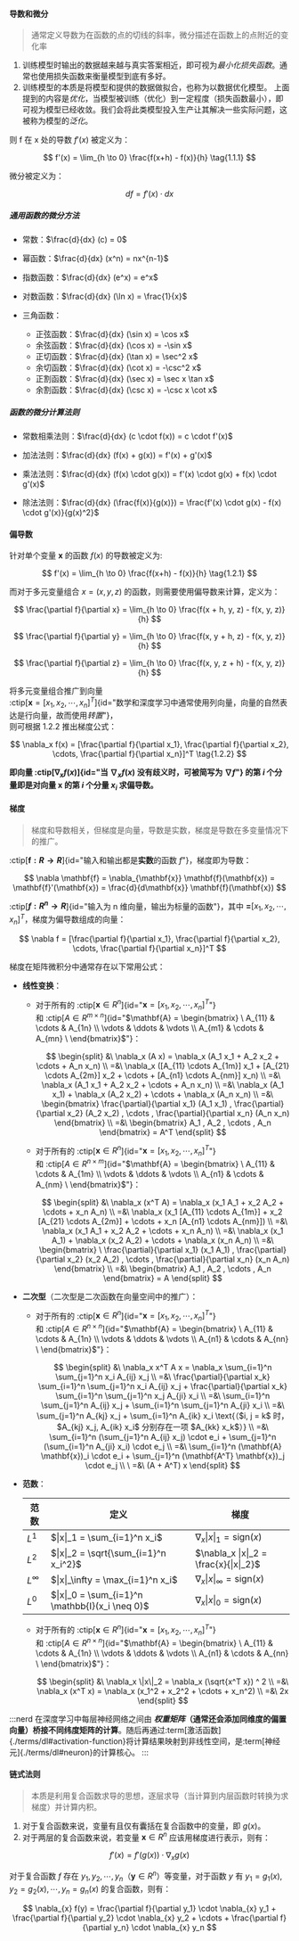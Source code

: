 
#### 导数和微分

> 通常定义导数为在函数的点的切线的斜率，微分描述在函数上的点附近的变化率

1. 训练模型时输出的数据越来越与真实答案相近，即可视为*最小化损失函数*。通常也使用损失函数来衡量模型到底有多好。
2. 训练模型的本质是将模型和提供的数据做拟合，也称为以数据优化模型。
   上面提到的内容是*优化*，当模型被训练（优化）到一定程度（损失函数最小），即可视为模型已经收敛。我们会将此类模型投入生产让其解决一些实际问题，这被称为模型的*泛化*。

则 f 在 x 处的导数 $f'(x)$ 被定义为：

$$
f'(x) = \lim_{h \to 0} \frac{f(x+h) - f(x)}{h} \tag{1.1.1}
$$

微分被定义为：

$$
df = f'(x) \cdot dx \tag{1.1.2}
$$

##### 通用函数的微分方法

- 常数：$\frac{d}{dx} (c) = 0$

- 幂函数：$\frac{d}{dx} (x^n) = nx^{n-1}$

- 指数函数：$\frac{d}{dx} (e^x) = e^x$

- 对数函数：$\frac{d}{dx} (\ln x) = \frac{1}{x}$

- 三角函数：
  - 正弦函数：$\frac{d}{dx} (\sin x) = \cos x$
  - 余弦函数：$\frac{d}{dx} (\cos x) = -\sin x$
  - 正切函数：$\frac{d}{dx} (\tan x) = \sec^2 x$
  - 余切函数：$\frac{d}{dx} (\cot x) = -\csc^2 x$
  - 正割函数：$\frac{d}{dx} (\sec x) = \sec x \tan x$
  - 余割函数：$\frac{d}{dx} (\csc x) = -\csc x \cot x$

##### 函数的微分计算法则

- 常数相乘法则：$\frac{d}{dx} (c \cdot f(x)) = c \cdot f'(x)$

- 加法法则：$\frac{d}{dx} (f(x) + g(x)) = f'(x) + g'(x)$

- 乘法法则：$\frac{d}{dx} (f(x) \cdot g(x)) = f'(x) \cdot g(x) + f(x) \cdot g'(x)$

- 除法法则：$\frac{d}{dx} (\frac{f(x)}{g(x)}) = \frac{f'(x) \cdot g(x) - f(x) \cdot g'(x)}{g(x)^2}$

#### 偏导数

针对单个变量 $\mathbf{x}$ 的函数 $f(x)$ 的导数被定义为:

$$
f'(x) = \lim_{h \to 0} \frac{f(x+h) - f(x)}{h} \tag{1.2.1}
$$

而对于多元变量组合 $x=(x, y, z)$ 的函数，则需要使用偏导数来计算，定义为：

$$
\frac{\partial f}{\partial x} = \lim_{h \to 0}
\frac{f(x + h, y, z) - f(x, y, z)}{h}
$$

$$
\frac{\partial f}{\partial y} = \lim_{h \to 0}
\frac{f(x, y + h, z) - f(x, y, z)}{h}
$$

$$
\frac{\partial f}{\partial z} = \lim_{h \to 0}
\frac{f(x, y, z + h) - f(x, y, z)}{h}
$$

将多元变量组合推广到向量 \
:ctip[$\mathbf{x} = [x_1, x_2, \cdots, x_n]^T$]{id="数学和深度学习中通常使用列向量，向量的自然表达是行向量，故而使用*转置*"}，\
则可根据 $1.2.2$ 推出梯度公式：

$$
\nabla_x f(x) = [\frac{\partial f}{\partial x_1},
\frac{\partial f}{\partial x_2}, \cdots, \frac{\partial f}{\partial x_n}]^T \tag{1.2.2}
$$

**即向量 :ctip[$\nabla_x f(x)$]{id="当 $\nabla_x f(x)$ 没有歧义时，可被简写为 $\nabla f$"} 的第 $i$ 个分量即是对向量 $\mathbf{x}$ 的第 $i$ 个分量 $x_i$ 求偏导数。**

#### 梯度

> 梯度和导数相关，但梯度是向量，导数是实数，梯度是导数在多变量情况下的推广。

:ctip[**$\mathbf{f}: R \to R$**]{id="输入和输出都是**实数**的函数 $f$"}，梯度即为导数：

$$
\nabla \mathbf{f} = \nabla_{\mathbf{x}} \mathbf{f}(\mathbf{x}) = \mathbf{f}'(\mathbf{x}) = \frac{d}{d\mathbf{x}} \mathbf{f}(\mathbf{x})
$$

:ctip[**$f: R^n \to R$**]{id="输入为 n 维向量，输出为标量的函数"}，其中 $\mathbf = [x_1, x_2, \cdots, x_n]^T$，梯度为偏导数组成的向量：

$$
\nabla f = [\frac{\partial f}{\partial x_1}, \frac{\partial f}{\partial x_2}, \cdots, \frac{\partial f}{\partial x_n}]^T
$$

梯度在矩阵微积分中通常存在以下常用公式：

- **线性变换**：

  - 对于所有的 :ctip[$\mathbf{x} \in R^n$]{id="$\mathbf{x} = [x_1, x_2, \cdots, x_n]^T$"} \
     和 :ctip[$A \in R^{m \times n}$]{id="$\mathbf{A} = \begin{bmatrix} \
A_{11} & \cdots & A_{1n} \\ \vdots & \ddots & \vdots \\ A_{m1} & \cdots & A_{mn} \
\end{bmatrix}$"}：

    <Collapse label="$$
    \nabla_x (A x) = A^T
    $$">

      $$
      \begin{split}
      &\ \nabla_x (A x) = \nabla_x (A_1 x_1 + A_2 x_2 + \cdots + A_n x_n) \\
      =&\ \nabla_x ([A_{11} \cdots A_{1m}] x_1 + [A_{21} \cdots A_{2m}] x_2 + \cdots + [A_{n1} \cdots A_{nm}] x_n) \\
      =&\ \nabla_x (A_1 x_1 + A_2 x_2 + \cdots + A_n x_n) \\
      =&\ \nabla_x (A_1 x_1) + \nabla_x (A_2 x_2) + \cdots + \nabla_x (A_n x_n) \\
      =&\ \begin{bmatrix}
      \frac{\partial}{\partial x_1} (A_1 x_1) , \frac{\partial}{\partial x_2} (A_2 x_2) , \cdots , \frac{\partial}{\partial x_n} (A_n x_n)
      \end{bmatrix} \\
      =&\ \begin{bmatrix}
      A_1 , A_2 , \cdots , A_n
      \end{bmatrix} = A^T
      \end{split}
      $$

    </Collapse>

  - 对于所有的 :ctip[$\mathbf{x} \in R^n$]{id="$\mathbf{x} = [x_1, x_2, \cdots, x_n]^T$"} \
     和 :ctip[$A \in R^{n \times m}$]{id="$\mathbf{A} = \begin{bmatrix} \
A_{11} & \cdots & A_{1m} \\ \vdots & \ddots & \vdots \\ A_{n1} & \cdots & A_{nm} \
\end{bmatrix}$"}：

    <Collapse label="$$
    \nabla_x (x^T A) = A
    $$">

      $$
      \begin{split}
      &\ \nabla_x (x^T A) = \nabla_x (x_1 A_1 + x_2 A_2 + \cdots + x_n A_n) \\
      =&\ \nabla_x (x_1 [A_{11} \cdots A_{1m}] + x_2 [A_{21} \cdots A_{2m}] + \cdots + x_n [A_{n1} \cdots A_{nm}]) \\
      =&\ \nabla_x (x_1 A_1 + x_2 A_2 + \cdots + x_n A_n) \\
      =&\ \nabla_x (x_1 A_1) + \nabla_x (x_2 A_2) + \cdots + \nabla_x (x_n A_n) \\
      =&\ \begin{bmatrix} \
      \frac{\partial}{\partial x_1} (x_1 A_1) , \frac{\partial}{\partial x_2} (x_2 A_2) , \cdots , \frac{\partial}{\partial x_n} (x_n A_n)
      \end{bmatrix} \\
      =&\ \begin{bmatrix}
      A_1 , A_2 , \cdots , A_n
      \end{bmatrix} = A
      \end{split}
      $$

    </Collapse>

- **二次型**（二次型是二次函数在向量空间中的推广）：

  - 对于所有的 :ctip[$\mathbf{x} \in R^n$]{id="$\mathbf{x} = [x_1, x_2, \cdots, x_n]^T$"} \
     和 :ctip[$A \in R^{n \times n}$]{id="$\mathbf{A} = \begin{bmatrix} \
A_{11} & \cdots & A_{1n} \\ \vdots & \ddots & \vdots \\ A_{n1} & \cdots & A_{nn} \
\end{bmatrix}$"}：

    <Collapse label="$$
    \nabla_x x^T A x = (A + A^T) x
    $$">

      $$
      \begin{split}
      &\ \nabla_x x^T A x = \nabla_x \sum_{i=1}^n \sum_{j=1}^n x_i A_{ij} x_j \\
      =&\ \frac{\partial}{\partial x_k} \sum_{i=1}^n \sum_{j=1}^n x_i A_{ij} x_j + \frac{\partial}{\partial x_k} \sum_{i=1}^n \sum_{j=1}^n x_j A_{ji} x_i \\
      =&\ \sum_{i=1}^n \sum_{j=1}^n A_{ij} x_j + \sum_{i=1}^n \sum_{j=1}^n A_{ji} x_i \\
      =&\ \sum_{j=1}^n A_{kj} x_j + \sum_{i=1}^n A_{ik} x_i \text{（$i, j = k$ 时，$A_{kj} x_j, A_{ik} x_i$ 分别存在一项 $A_{kk} x_k$）} \\
      =&\ \sum_{i=1}^n (\sum_{j=1}^n A_{ij} x_j) \cdot e_i + \sum_{j=1}^n (\sum_{i=1}^n A_{ji} x_i) \cdot e_j \\
      =&\ \sum_{i=1}^n (\mathbf{A} \mathbf{x})_i \cdot e_i + \sum_{j=1}^n (\mathbf{A^T} \mathbf{x})_j \cdot e_j \\ \
      =&\ (A + A^T) x
      \end{split}
      $$

    </Collapse>

- **范数**：

  | 范数       | 定义                                            | 梯度                                     |
  | ---------- | ----------------------------------------------- | ---------------------------------------- |
  | $L^1$      | $\|x\|_1 = \sum_{i=1}^n x_i$                    | $\nabla_x \|x\|_1 = \text{sign}(x)$      |
  | $L^2$      | $\|x\|_2 = \sqrt{\sum_{i=1}^n x_i^2}$           | $\nabla_x \|x\|_2 = \frac{x}{\|x\|_2}$   |
  | $L^\infty$ | $\|x\|_\infty = \max_{i=1}^n x_i$               | $\nabla_x \|x\|_\infty = \text{sign}(x)$ |
  | $L^0$      | $\|x\|_0 = \sum_{i=1}^n \mathbb{I}(x_i \neq 0)$ | $\nabla_x \|x\|_0 = \text{sign}(x)$      |

  - 对于所有的 :ctip[$\mathbf{x} \in R^n$]{id="$\mathbf{x} = [x_1, x_2, \cdots, x_n]^T$"} \
     和 :ctip[$A \in R^{n \times n}$]{id="$\mathbf{A} = \begin{bmatrix} \
A_{11} & \cdots & A_{1n} \\ \vdots & \ddots & \vdots \\ A_{n1} & \cdots & A_{nn} \
\end{bmatrix}$"}：

    <Collapse label="$$
    \nabla_x \|x\|_2^2 = \nabla_x (x^T x) = 2x
    $$">

      $$
      \begin{split}
      &\ \nabla_x \|x\|_2 = \nabla_x (\sqrt{x^T x}) ^ 2 \\
      =&\ \nabla_x (x^T x) = \nabla_x (x_1^2 + x_2^2 + \cdots + x_n^2) \\
      =&\ 2x
      \end{split}
      $$

    </Collapse>

:::nerd
在深度学习中每层神经网络之间由 **_权重矩阵_（通常还会添加同维度的偏置向量）桥接不同纬度矩阵的计算**。随后再通过:term[激活函数]{./terms/dl#activation-function}将计算结果映射到非线性空间，是:term[神经元]{./terms/dl#neuron}的计算核心。
:::

#### 链式法则

> 本质是利用复合函数求导的思想，逐层求导（当计算到内层函数时转换为求梯度）并计算内积。

1. 对于复合函数来说，变量有且仅有囊括在复合函数中的变量，即 $g(x)$。
2. 对于两层的复合函数来说，若变量 $\mathbf{x} \in R^n$ 应该用梯度进行表示，则有：

$$
f'(x) = f'(g(x)) \cdot \nabla_{x} g(x)
$$

对于复合函数 $f$ 存在 $y_1, y_2, \cdots, y_n$（$\mathbf{y} \in R^n$）等变量，对于函数 $y$ 有 $y_1 = g_1(x), y_2 = g_2(x), \cdots, y_n = g_n(x)$ 的复合函数，则有：

$$
\nabla_{x} f(y) = \frac{\partial f}{\partial y_1} \cdot \nabla_{x} y_1 + \frac{\partial f}{\partial y_2} \cdot \nabla_{x} y_2 + \cdots + \frac{\partial f}{\partial y_n} \cdot \nabla_{x} y_n
$$
